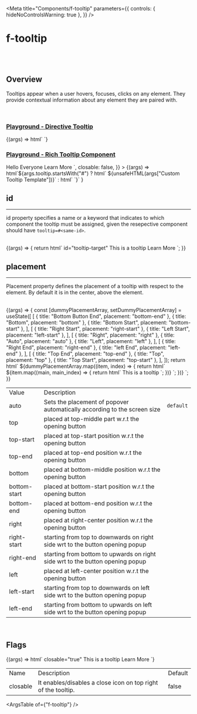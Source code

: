 
<Meta
  title="Components/f-tooltip"
  parameters={{
    controls: { hideNoControlsWarning: true },
  }}
/>

# f-tooltip

<br />
<br />

## Overview

<f-divider></f-divider>

Tooltips appear when a user hovers, focuses, clicks on any element. They provide contextual information about any element they are paired with.

<br />

### [Playground - Directive Tooltip](/story/components-f-tooltip--playground-directive-tooltip)

<Canvas>
  <Story
    name="Playground - Directive Tooltip"
    argTypes={{
      tooltip: {
        content: "text",
      },
    }}
    args={{
      tooltip: "This is a tooltip!",
    }}
  >
    {(args) => html`<f-div padding="large" height="200px" align="middle-center" gap="auto">
      <f-icon source="i-question-filled" size="medium" .tooltip=${args.tooltip} clickable></f-icon>
      <f-button label="Submit" .tooltip=${args.tooltip}></f-button>
      <f-tag label="Environment" .tooltip=${args.tooltip}></f-tag>
      <f-icon-button icon="i-plus" .tooltip=${args.tooltip}></f-icon-button>
      <f-counter size="large" label="88" .tooltip=${args.tooltip}></f-counter>
      <f-pictogram size="large" source="i-app" .tooltip=${args.tooltip}></f-pictogram>
    </f-div>`}
  </Story>
</Canvas>

<br />

### [Playground - Rich Tooltip Component](/story/components-f-tooltip--playground-rich-tooltip-component)

<Canvas>
  <Story
    name="Playground - Rich Tooltip Component"
    argTypes={{
      placement: {
        control: "select",
        options: [
          "auto",
          "top-start",
          "top",
          "top-end",
          "bottom-start",
          "bottom",
          "bottom-end",
          "right-start",
          "right",
          "right-end",
          "left-start",
          "left",
          "left-end",
        ],
      },
      ["Custom Tooltip Template"]: {
        control: "text",
      },
      tooltip: {
        control: "text",
      },
      closable: { control: "boolean" },
    }}
    args={{
      tooltip: "#tooltipTarget",
      placement: "auto",
      ["Custom Tooltip Template"]: `
          <f-div direction="column" width="hug-content">
            <f-text variant="para" size="small"> Hello Everyone </f-text>
            <f-text variant="para" size="small" state="primary"> Learn More </f-text>
          </f-div>`,
      closable: false,
    }}
  >
    {(args) =>
      html`${args.tooltip.startsWith("#")
        ? html`<f-div padding="large" height="200px" align="middle-center" gap="large">
              <f-icon-button icon="i-plus" .tooltip=${args.tooltip}></f-icon-button>
              <f-button label="Submit" .tooltip=${args.tooltip}></f-button>
            </f-div>
            <f-tooltip .placement=${args.placement} id="tooltipTarget" ?closable=${args.closable}
              >${unsafeHTML(args["Custom Tooltip Template"])}</f-tooltip
            >`
        : html`<f-div padding="large" height="200px" align="middle-center" gap="large">
            <f-icon-button icon="i-plus" .tooltip=${args.tooltip}></f-icon-button>
            <f-button label="Submit" .tooltip=${args.tooltip}></f-button>
          </f-div>`}`
    }
  </Story>
</Canvas>

<br />

## id

<hr />

id property specifies a name or a keyword that indicates to which component the tooltip must be assigned, given the resepective component should have `tooltip=#<same-id>`.

<br />

<Canvas>
  <Story name="id">
    {(args) => {
      return html`
        <f-div gap="large" padding="x-large" direction="column">
          <f-div height="hug-content" padding="none">
            <f-text variant="para" size="large" weight="medium">id="tooltip-target"</f-text>
          </f-div>
          <f-div padding="none" direction="row" gap="x-large" overflow="hidden">
            <f-icon-button icon="i-plus" tooltip="#tooltip-target"></f-icon-button>
          </f-div>
          <f-tooltip id="tooltip-target"
            ><f-div direction="column" width="hug-content">
              <f-text variant="para" size="small"> This is a tooltip </f-text>
              <f-text variant="para" size="small" state="primary"> Learn More </f-text>
            </f-div></f-tooltip
          >
        </f-div>
      `;
    }}
  </Story>
</Canvas>

<br />

## placement

<hr />

Placement property defines the placement of a tooltip with respect to the element. By default it is in the center, above the element.

<br />

<Canvas>
  <Story
    name="placement"
    parameters={{
      docs: {
        inlineStories: false,
        iframeHeight: 350,
      },
    }}
  >
    {(args) => {
      const [dummyPlacementArray, setDummyPlacementArray] = useState([
        [
          { title: "Bottom Button End", placement: "bottom-end" },
          { title: "Bottom", placement: "bottom" },
          { title: "Bottom Start", placement: "bottom-start" },
        ],
        [
          { title: "Right Start", placement: "right-start" },
          { title: "Left Start", placement: "left-start" },
        ],
        [
          { title: "Right", placement: "right" },
          { title: "Auto", placement: "auto" },
          { title: "Left", placement: "left" },
        ],
        [
          { title: "Right End", placement: "right-end" },
          { title: "left End", placement: "left-end" },
        ],
        [
          { title: "Top End", placement: "top-end" },
          { title: "Top", placement: "top" },
          { title: "Top Start", placement: "top-start" },
        ],
      ]);
      return html`
        <f-div height="hug-content" gap="large" direction="column">
          ${dummyPlacementArray.map((item, index) => {
            return html`
              <f-div height="hug-content" gap="auto" direction="row">
                ${item.map((main, main_index) => {
                  return html`
                    <f-tooltip placement=${main.placement} id=${main.placement}>
                      <f-text variant="para" size="small" id="tooltip-text">
                        This is a tooltip
                      </f-text></f-tooltip
                    >
                    <f-button tooltip=${`#${main.placement}`} label=${main.title}> </f-button>
                  `;
                })}
              </f-div>
            `;
          })}
        </f-div>
      `;
    }}
  </Story>
</Canvas>

<table class="custom-table">
  <tbody>
    <tr>
      <td>Value</td>
      <td>Description</td>
      <td></td>
    </tr>
    <tr>
      <td>auto</td>
      <td>Sets the placement of popover automatically according to the screen size</td>
      <td>
        <code>default</code>
      </td>
    </tr>
    <tr>
      <td>top</td>
      <td>placed at top-middle part w.r.t the opening button</td>
      <td></td>
    </tr>
    <tr>
      <td>top-start</td>
      <td>placed at top-start position w.r.t the opening button</td>
      <td></td>
    </tr>
    <tr>
      <td>top-end</td>
      <td>placed at top-end position w.r.t the opening button</td>
      <td></td>
    </tr>
    <tr>
      <td>bottom</td>
      <td>placed at bottom-middle position w.r.t the opening button</td>
      <td></td>
    </tr>
    <tr>
      <td>bottom-start</td>
      <td>placed at bottom-start position w.r.t the opening button</td>
      <td></td>
    </tr>
    <tr>
      <td>bottom-end</td>
      <td>placed at bottom-end position w.r.t the opening button</td>
      <td></td>
    </tr>
    <tr>
      <td>right</td>
      <td>placed at right-center position w.r.t the opening button</td>
      <td></td>
    </tr>
    <tr>
      <td>right-start</td>
      <td>starting from top to downwards on right side wrt to the button opening popup</td>
      <td></td>
    </tr>
    <tr>
      <td>right-end</td>
      <td>starting from bottom to upwards on right side wrt to the button opening popup</td>
      <td></td>
    </tr>
    <tr>
      <td>left</td>
      <td>placed at left-center position w.r.t the opening button</td>
      <td></td>
    </tr>
    <tr>
      <td>left-start</td>
      <td>starting from top to downwards on left side wrt to the button opening popup</td>
      <td></td>
    </tr>
    <tr>
      <td>left-end</td>
      <td>starting from bottom to upwards on left side wrt to the button opening popup</td>
      <td></td>
    </tr>
  </tbody>
</table>

<br />

## Flags

<f-divider></f-divider>

<Canvas>
  <Story name="Flags">
    {(args) => html`<f-div gap="large" padding="x-large" direction="column">
      <f-div height="hug-content" padding="none">
        <f-text variant="para" size="large" weight="medium">closable="true"</f-text>
      </f-div>
      <f-div padding="none" direction="row" gap="x-large" overflow="hidden">
        <f-button label="Closable Tooltip" tooltip="#tooltipTarget2"></f-button>
      </f-div>
      <f-tooltip id="tooltipTarget2" ?closable=${true}
        ><f-div direction="column" width="hug-content">
          <f-text variant="para" size="small"> This is a tooltip </f-text>
          <f-text variant="para" size="small" state="primary"> Learn More </f-text>
        </f-div></f-tooltip
      >
    </f-div>`}
  </Story>
</Canvas>

<table class="custom-table">
  <tbody>
    <tr>
      <td>Name</td>
      <td>Description</td>
      <td>Default</td>
    </tr>
    <tr>
      <td>closable</td>
      <td>It enables/disables a close icon on top right of the tooltip.</td>
      <td>false</td>
    </tr>
  </tbody>
</table>

<ArgsTable of={"f-tooltip"} />
